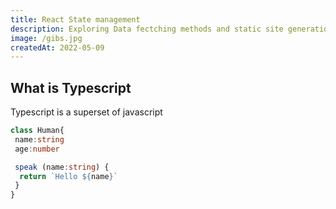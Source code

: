 ```yaml
---
title: React State management
description: Exploring Data fectching methods and static site generation features in next js
image: /gibs.jpg
createdAt: 2022-05-09
---
```


## What is Typescript

Typescript is a superset of javascript

```ts:human.ts showLineNumbers
class Human{
 name:string
 age:number

 speak (name:string) {
  return `Hello ${name}`
 }
}
```
